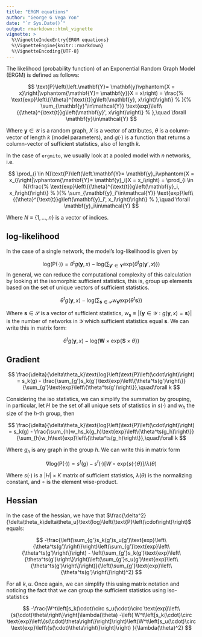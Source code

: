 ```yaml
---
title: "ERGM equations"
author: "George G Vega Yon"
date: "`r Sys.Date()`"
output: rmarkdown::html_vignette
vignette: >
  %\VignetteIndexEntry{ERGM equations}
  %\VignetteEngine{knitr::rmarkdown}
  %\VignetteEncoding{UTF-8}
---
```

\newcommand{\Graph}{\mathbf{Y}}
\newcommand{\GRAPH}{\mathcal{Y}}
\newcommand{\graph}{\mathbf{y}}
\newcommand{\Pr}[1]{\text{P}\left(#1\right)}
\newcommand{\Prcond}[2]{\Pr{\left.#1\vphantom{#2}\right|\vphantom{#1}#2}}
\renewcommand{\exp}[1]{\text{exp}\left\{#1\right\}}
\renewcommand{\log}[1]{\text{log}\left(#1\right)}
\newcommand{\s}[1]{g\left(#1\right)}
\newcommand{\SUFF}{\mathcal{S}}
\newcommand{\Suff}{\mathbf{S}}
\newcommand{\suff}{\mathbf{s}}
\newcommand{\t}[1]{{#1}^{\text{t}}}
\newcommand{\beta}{\theta}
\newcommand{\weight}{w}
\newcommand{\Weight}{\mathbf{W}}

The likelihood (probability function) of an Exponential Random Graph Model (ERGM) is defined as follows:

$$
\Prcond{\Graph = \graph}{X = x} = \frac{%
  \exp{\t{\beta}\s{\graph, x}} %
  }{%
  \sum_{\graph'\in\GRAPH} \exp{\t{\beta}\s{\graph', x}} %
  },\quad \forall \graph\in\GRAPH
$$

Where $\graph\in\GRAPH$ is a random graph, $X$ is a vector of attributes,
$\beta$ is a column-vector of length $k$ (model parameters), and $\s{\cdot}$ is a
function that returns a column-vector of sufficient statistics, also of length $k$.

In the case of `ergmito`, we usually look at a pooled model with $n$ networks, i.e.

$$
\prod_{i \in N}\Prcond{\Graph = \graph_i}{X = x_i} = \prod_{i \in N}\frac{%
  \exp{\t{\beta}\s{\graph_i, x_i}} %
  }{%
  \sum_{\graph_i'\in\GRAPH} \exp{\t{\beta}\s{\graph_i', x_i}} %
  },\quad \forall \graph_i\in\GRAPH
$$

Where $N\equiv\{1,\dots, n\}$ is a vector of indices. 

## log-likelihood

In the case of a single network, the model's log-likelihood is given by

$$
\log{\Pr{\cdot}} = \t{\beta}\s{\graph, x} - %
  \log{ % 
    \sum_{\graph'\in\Graph}\exp{\t{\beta}\s{\graph', x}} %
    }
$$
In general, we can reduce the computational complexity of this calculation by
looking at the isomorphic sufficient statistics, this is, group up elements
based on the set of unique vectors of sufficient statistics. 

$$
\t{\beta}\s{\graph, x} - %
  \log{ % 
    \sum_{\suff\in\SUFF}\weight_\suff \exp{\t{\beta}\suff} %
    }
$$

Where $\suff\in\SUFF$ is a vector of sufficient statistics, 
$\weight_\suff\equiv|\left\{\graph\in\GRAPH: \s{\graph,x} = \suff\right\}|$ is
the number of networks in $\GRAPH$ which sufficient statistics equal $\suff$.
We can write this in matrix form:

$$
\t{\beta}\s{\graph, x} - %
  \log{ % 
    \Weight \times \exp{\Suff\times \beta}  %
    }
$$


## Gradient

$$
\frac{\delta}{\delta\theta_k}\log{\Pr{\cdot}} = s_k(g) - \frac{\sum_{g'}s_k(g')\exp{\theta^ts(g')}}{\sum_{g'}\exp{\theta^ts(g')}},\quad\forall k
$$

Considering the iso statistics, we can simplify the summation by grouping, in particular, let $H$ be the set of all unique sets of statistics in $s(\cdot)$ and $w_h$ the size of the $h$-th group, then

$$
\frac{\delta}{\delta\theta_k}\log{\Pr{\cdot}} = s_k(g) - \frac{\sum_{h}w_hs_k(g_h)\exp{\theta^ts(g_h)}}{\sum_{h}w_h\exp{\theta^ts(g_h)}},\quad\forall k
$$

Where $g_h$ is any graph in the group $h$. We can write this in matrix form

$$
\nabla \log{\Pr{\cdot}} = s^t(g) - s^t(\cdot)\left[W\circ\exp{s(\cdot)\theta}\right]/\lambda(\theta)
$$

Where $s(\cdot)$ is a $|H|\times K$ matrix of sufficient statistics, $\lambda(\theta)$  is the normalizing constant, and $\circ$ is the element wise-product.

## Hessian

In the case of the hessian, we have that $\frac{\delta^2}{\delta\theta_k\delta\theta_u}\log{\Pr{\cdot}}$ equals:

$$
-\frac{\left(\sum_{g'}s_k(g')s_u(g')\exp{\theta^ts(g')}\right)\left(\sum_{g'}\exp{\theta^ts(g')}\right) - \left(\sum_{g'}s_k(g')\exp{\theta^ts(g')}\right)\left(\sum_{g'}s_u(g')\exp{\theta^ts(g')}\right)}{\left(\sum_{g'}\exp{\theta^ts(g')}\right)^2}
$$

For all $k,u$. Once again, we can simplify this using matrix notation and noticing the fact that we can group the sufficient statistics using iso-statistics

$$
-\frac{W^t\left[s_k(\cdot)\circ s_u(\cdot)\circ \exp{s(\cdot)\theta}\right]\lambda(\theta) -\left( W^t\left[s_k(\cdot)\circ \exp{s(\cdot)\theta}\right]\right)\left(W^t\left[s_u(\cdot)\circ \exp{s(\cdot)\theta}\right]\right) }{\lambda(\theta)^2}
$$